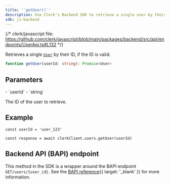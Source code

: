 ```yaml
---
title: '`getUser()`'
description: Use Clerk's Backend SDK to retrieve a single user by their ID.
sdk: js-backend
---
```


{/* clerk/javascript file: https://github.com/clerk/javascript/blob/main/packages/backend/src/api/endpoints/UserApi.ts#L132 */}

Retrieves a single [`User`](/docs/references/backend/types/backend-user) by their ID, if the ID is valid.

```ts
function getUser(userId: string): Promise<User>
```

## Parameters

<Properties>
  - `userId`
  - `string`

  The ID of the user to retrieve.
</Properties>

## Example

<Include src="_partials/backend/usage" />

```tsx
const userId = 'user_123'

const response = await clerkClient.users.getUser(userId)
```

## Backend API (BAPI) endpoint

This method in the SDK is a wrapper around the BAPI endpoint `GET/users/{user_id}`. See the [BAPI reference](/docs/reference/backend-api/tag/users/get/users/{user_id}){{ target: '_blank' }} for more information.
